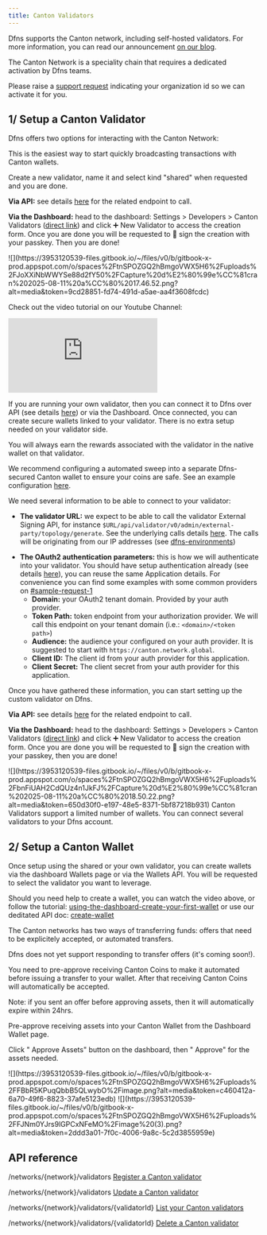 ```yaml
---
title: Canton Validators
---
```


Dfns supports the Canton network, including self-hosted validators. For more information, you can read our announcement [on our blog](https://www.dfns.co/article/canton-tier-1-support).

<Note>
The Canton Network is a speciality chain that requires a dedicated activation by Dfns teams.

Please raise a [support request](https://support.dfns.co) indicating your organization id so we can activate it for you.
</Note>

## 1/ Setup a Canton Validator

Dfns offers two options for interacting with the Canton Network:

<AccordionGroup>
<Accordion title="Option 1: Use Dfns’ shared validator">

This is the easiest way to start quickly broadcasting transactions with Canton wallets.

Create a new validator, name it and select kind "shared" when requested and you are done.

**Via API:** see details [here](create-validator#sample-request) for the related endpoint to call. 

**Via the Dashboard:** head to the dashboard: Settings > Developers > Canton Validators ([direct link](https://app.dfns.io/v3/settings/developers/canton-validators)) and click ➕ New Validator to access the creation form. Once you are done you will be requested to 🔑 sign the creation with your passkey. Then you are done!

<Frame>![](https://3953120539-files.gitbook.io/~/files/v0/b/gitbook-x-prod.appspot.com/o/spaces%2FtnSPOZGQ2hBmgoVWX5H6%2Fuploads%2FJoXXiNbWWYSe88d2fY50%2FCapture%20d%E2%80%99e%CC%81cran%202025-08-11%20a%CC%80%2017.46.52.png?alt=media&#x26;token=9cd28851-fd74-491d-a5ae-aa4f3608fcdc)</Frame> 

Check out the video tutorial on our Youtube Channel:
<iframe
  className="w-full aspect-video rounded-xl"
  src="https://www.youtube.com/embed/B81gJ_ek3z0"
  title="YouTube video player"
  frameBorder="0"
  allow="accelerometer; autoplay; clipboard-write; encrypted-media; gyroscope; picture-in-picture"
  allowFullScreen
></iframe>

</Accordion>

<Accordion title="Option 2: Connect your own validator (BYOV)">

If you are running your own validator, then you can connect it to Dfns over API (see details [here](create-validator#sample-request-1)) or via the Dashboard. Once connected, you can create secure wallets linked to your validator. There is no extra setup needed on your validator side.

<Note>
You will always earn the rewards associated with the validator in the native wallet on that validator.

We recommend configuring a automated sweep into a separate Dfns-secured Canton wallet to ensure your coins are safe. See an example configuration [here](https://docs.dev.sync.global/validator_operator/validator_helm.html#configuring-sweeps-and-auto-accepts-of-transfer-offers).
</Note>

We need several information to be able to connect to your validator:

* **The validator URL:** we expect to be able to call the validator External Signing API, for instance `$URL/api/validator/v0/admin/external-party/topology/generate`. See the underlying calls details [here](https://docs.dev.sync.global/app_dev/validator_api/index.html#validator-api-external-signing). The calls will be originating from our IP addresses (see [dfns-environments](../../getting-started/dfns-environments "mention"))

- **The OAuth2 authentication parameters:** this is how we will authenticate into your validator. You should have setup authentication already (see details [here](https://docs.dev.sync.global/validator_operator/validator_helm.html#helm-validator-auth)), you can reuse the same Application details. For convenience you can find some examples with some common providers on [#sample-request-1](create-validator#sample-request-1 "mention")
  * **Domain:** your OAuth2 tenant domain. Provided by your auth provider.
  * **Token Path:** token endpoint from your authorization provider. We will call this endpoint on your tenant domain (i.e.: `<domain>/<token path>`)
  * **Audience:** the audience your configured on your auth provider. It is suggested to start with  `https://canton.network.global`.
  * **Client ID:** The client id from your auth provider for this application.
  * **Client Secret:** The client secret from your auth provider for this application.

Once you have gathered these information, you can start setting up the custom validator on Dfns.

**Via API:** see details [here](create-validator#sample-request-1) for the related endpoint to call. 

**Via the Dashboard:** head to the dashboard: Settings > Developers > Canton Validators ([direct link](https://app.dfns.io/v3/settings/developers/canton-validators)) and click ➕ New Validator to access the creation form. Once you are done you will be requested to 🔑 sign the creation with your passkey, then you are done!

<Frame>![](https://3953120539-files.gitbook.io/~/files/v0/b/gitbook-x-prod.appspot.com/o/spaces%2FtnSPOZGQ2hBmgoVWX5H6%2Fuploads%2FbnFiUAH2CdQUz4n1JkFJ%2FCapture%20d%E2%80%99e%CC%81cran%202025-08-11%20a%CC%80%2018.50.22.png?alt=media&#x26;token=650d30f0-e197-48e5-8371-5bf87218b931)</Frame>

</Accordion>
</AccordionGroup>

<Info>
Canton Validators support a limited number of wallets. You can connect several validators to your Dfns account.
</Info>




## 2/ Setup a Canton Wallet

<Steps>
<Step title="Create a Canton Wallet">

Once setup using the shared or your own validator, you can create wallets via the dashboard Wallets page or via the Wallets API. You will be requested to select the validator you want to leverage.

Should you need help to create a wallet, you can watch the video above, or follow the tutorial: [using-the-dashboard-create-your-first-wallet](../../getting-started/onboarding-to-dfns/using-the-dashboard-create-your-first-wallet "mention") or use our deditated API doc: [create-wallet](../wallets/create-wallet "mention")


</Step>

<Step title="Pre-approve assets reception">

<Tip title="To do before sending assets to your Canton Wallet">


The Canton networks has two ways of transferring funds: offers that need to be explicitely accepted, or automated transfers.

Dfns does not yet support responding to transfer offers (it's coming soon!).


You need to pre-approve receiving Canton Coins to make it automated before issuing a transfer to your wallet. After that receiving Canton Coins will automatically be accepted.

Note: if you sent an offer before approving assets, then it will automatically expire within 24hrs.
</Tip>

Pre-approve receiving assets into your Canton Wallet from the Dashboard Wallet page.

Click "<Icon icon="circle-check"/> Approve Assets" button on the dashboard, then "<Icon icon="circle-check"/> Approve" for the assets needed.

<Columns cols={2}>
<Frame>![](https://3953120539-files.gitbook.io/~/files/v0/b/gitbook-x-prod.appspot.com/o/spaces%2FtnSPOZGQ2hBmgoVWX5H6%2Fuploads%2FFBbR5KPuqQbbB5QLwybO%2Fimage.png?alt=media&#x26;token=c460412a-6a70-49f6-8823-37afe5123edb)</Frame> 
<Frame>![](https://3953120539-files.gitbook.io/~/files/v0/b/gitbook-x-prod.appspot.com/o/spaces%2FtnSPOZGQ2hBmgoVWX5H6%2Fuploads%2FFJNm0YJrs9lGPCxNFeMO%2Fimage%20(3).png?alt=media&#x26;token=2ddd3a01-7f0c-4006-9a8c-5c2d3855959e)</Frame>
</Columns>
</Step>
</Steps>







## API reference

<Post>/networks/\{network\}/validators</Post> [Register a Canton validator](/api-reference/networks/create-canton-validator)

<Put>/networks/\{network\}/validators</Put> [Update a Canton validator](/api-reference/networks/update-canton-validator)

<Get>/networks/\{network\}/validators/\{validatorId\}</Get> [List your Canton validators](/api-reference/networks/list-canton-validators)

<Delete>/networks/\{network\}/validators/\{validatorId\}</Delete> [Delete a Canton validator](/api-reference/networks/delete-canton-validator)
